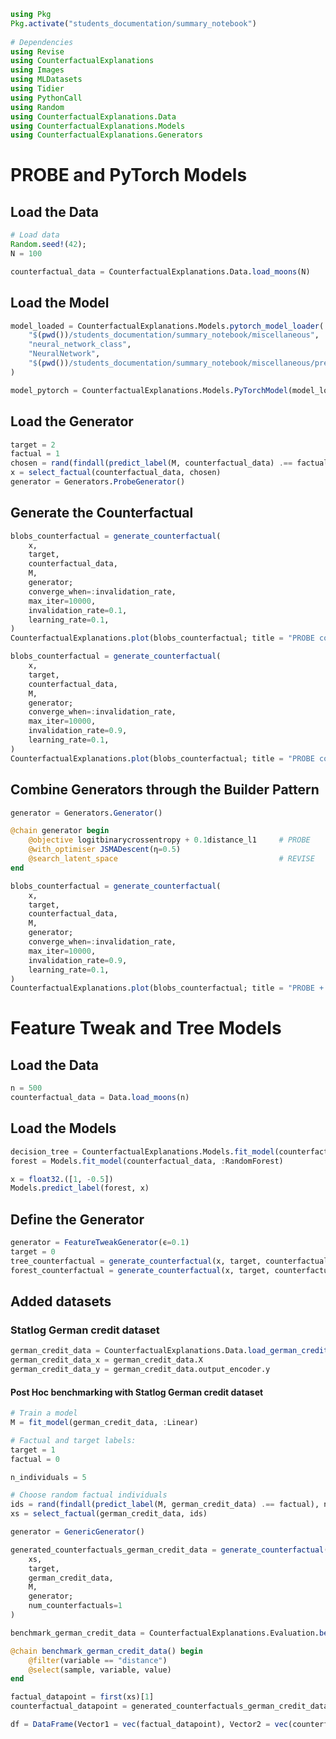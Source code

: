 ```julia
using Pkg
Pkg.activate("students_documentation/summary_notebook")
    
# Dependencies
using Revise
using CounterfactualExplanations
using Images
using MLDatasets
using Tidier
using PythonCall
using Random
using CounterfactualExplanations.Data
using CounterfactualExplanations.Models
using CounterfactualExplanations.Generators
```

# PROBE and PyTorch Models

## Load the Data

```julia
# Load data
Random.seed!(42);
N = 100

counterfactual_data = CounterfactualExplanations.Data.load_moons(N)
```

## Load the Model

```julia
model_loaded = CounterfactualExplanations.Models.pytorch_model_loader(
    "$(pwd())/students_documentation/summary_notebook/miscellaneous",
    "neural_network_class",
    "NeuralNetwork",
    "$(pwd())/students_documentation/summary_notebook/miscellaneous/pretrained_model.pt"
)

model_pytorch = CounterfactualExplanations.Models.PyTorchModel(model_loaded, :classification_binary)
```

## Load the Generator

```julia
target = 2
factual = 1
chosen = rand(findall(predict_label(M, counterfactual_data) .== factual))
x = select_factual(counterfactual_data, chosen)
generator = Generators.ProbeGenerator()
```

## Generate the Counterfactual

```julia
blobs_counterfactual = generate_counterfactual(
    x,
    target,
    counterfactual_data,
    M,
    generator;
    converge_when=:invalidation_rate,
    max_iter=10000,
    invalidation_rate=0.1,
    learning_rate=0.1,
)
CounterfactualExplanations.plot(blobs_counterfactual; title = "PROBE counterfactuals on a PyTorch model, IR=0.1")
```

```julia
blobs_counterfactual = generate_counterfactual(
    x,
    target,
    counterfactual_data,
    M,
    generator;
    converge_when=:invalidation_rate,
    max_iter=10000,
    invalidation_rate=0.9,
    learning_rate=0.1,
)
CounterfactualExplanations.plot(blobs_counterfactual; title = "PROBE counterfactuals on a PyTorch model, IR=0.9")
```

## Combine Generators through the Builder Pattern

```julia
generator = Generators.Generator()

@chain generator begin
    @objective logitbinarycrossentropy + 0.1distance_l1     # PROBE
    @with_optimiser JSMADescent(η=0.5)
    @search_latent_space                                    # REVISE
end
```

```julia
blobs_counterfactual = generate_counterfactual(
    x,
    target,
    counterfactual_data,
    M,
    generator;
    converge_when=:invalidation_rate,
    max_iter=10000,
    invalidation_rate=0.9,
    learning_rate=0.1,
)
CounterfactualExplanations.plot(blobs_counterfactual; title = "PROBE + REVISE counterfactuals on a PyTorch model, IR=0.9")
```

# Feature Tweak and Tree Models

## Load the Data

```julia
n = 500
counterfactual_data = Data.load_moons(n)
```

## Load the Models

```julia
decision_tree = CounterfactualExplanations.Models.fit_model(counterfactual_data, :DecisionTree; max_depth=2, min_samples_leaf=3)
forest = Models.fit_model(counterfactual_data, :RandomForest)
```

```julia
x = float32.([1, -0.5])
Models.predict_label(forest, x)
```

## Define the Generator

```julia
generator = FeatureTweakGenerator(ϵ=0.1)
target = 0
tree_counterfactual = generate_counterfactual(x, target, counterfactual_data, decision_tree, generator)
forest_counterfactual = generate_counterfactual(x, target, counterfactual_data, forest, generator)
```

## Added datasets

### Statlog German credit dataset

```julia
german_credit_data = CounterfactualExplanations.Data.load_german_credit()
german_credit_data_x = german_credit_data.X
german_credit_data_y = german_credit_data.output_encoder.y
```

#### Post Hoc benchmarking with Statlog German credit dataset

```julia
# Train a model
M = fit_model(german_credit_data, :Linear)

# Factual and target labels:
target = 1
factual = 0
```

```julia
n_individuals = 5

# Choose random factual individuals
ids = rand(findall(predict_label(M, german_credit_data) .== factual), n_individuals)
xs = select_factual(german_credit_data, ids)

generator = GenericGenerator()

generated_counterfactuals_german_credit_data = generate_counterfactual(
    xs,
    target,
    german_credit_data,
    M,
    generator; 
    num_counterfactuals=1
)
```

```julia
benchmark_german_credit_data = CounterfactualExplanations.Evaluation.benchmark(generated_counterfactuals_german_credit_data)

@chain benchmark_german_credit_data() begin
    @filter(variable == "distance")
    @select(sample, variable, value)
end
```

```julia
factual_datapoint = first(xs)[1]
counterfactual_datapoint = generated_counterfactuals_german_credit_data[1].s′

df = DataFrame(Vector1 = vec(factual_datapoint), Vector2 = vec(counterfactual_datapoint))
```
